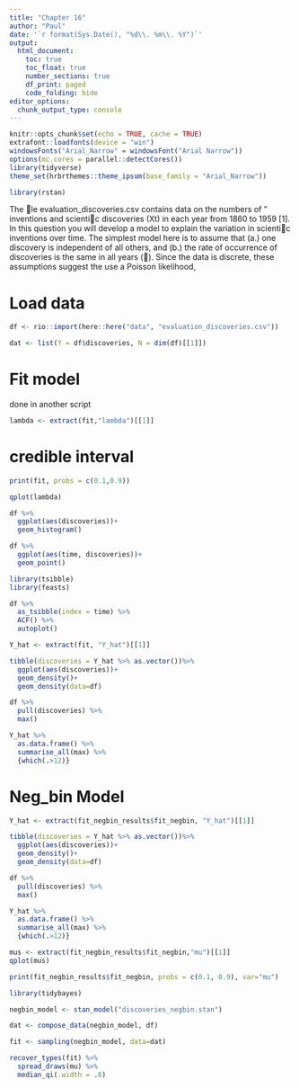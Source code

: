 ```yaml
---
title: "Chapter 16"
author: "Paul"
date: '`r format(Sys.Date(), "%d\\. %m\\. %Y")`'
output: 
  html_document:
    toc: true
    toc_float: true
    number_sections: true
    df_print: paged
    code_folding: hide
editor_options: 
  chunk_output_type: console
---
```


```r
knitr::opts_chunk$set(echo = TRUE, cache = TRUE)
extrafont::loadfonts(device = "win")
windowsFonts("Arial_Narrow" = windowsFont("Arial Narrow"))
options(mc.cores = parallel::detectCores())
library(tidyverse)
theme_set(hrbrthemes::theme_ipsum(base_family = "Arial_Narrow"))
```

```r
library(rstan)
```
The le evaluation_discoveries.csv contains data on the numbers of \great" inventions and
scientic discoveries (Xt) in each year from 1860 to 1959 [1]. In this question you will develop a
model to explain the variation in scientic inventions over time. The simplest model here is to
assume that (a.) one discovery is independent of all others, and (b.) the rate of occurrence of
discoveries is the same in all years (). Since the data is discrete, these assumptions suggest the
use a Poisson likelihood,

# Load data
```r
df <- rio::import(here::here("data", "evaluation_discoveries.csv"))
```

```r
dat <- list(Y = df$discoveries, N = dim(df)[[1]])
```
# Fit model

done in another script

```r
lambda <- extract(fit,"lambda")[[1]]
```

# credible interval

```r
print(fit, probs = c(0.1,0.9))
```

```r
qplot(lambda)
```
```r
df %>% 
  ggplot(aes(discoveries))+
  geom_histogram()

df %>% 
  ggplot(aes(time, discoveries))+
  geom_point()
```
```r
library(tsibble)
library(feasts)
```
```r
df %>% 
  as_tsibble(index = time) %>% 
  ACF() %>% 
  autoplot()
```
```r
Y_hat <- extract(fit, "Y_hat")[[1]]
```
```r
tibble(discoveries = Y_hat %>% as.vector())%>% 
  ggplot(aes(discoveries))+
  geom_density()+
  geom_density(data=df)
```

```r
df %>%
  pull(discoveries) %>% 
  max()

Y_hat %>% 
  as.data.frame() %>% 
  summarise_all(max) %>% 
  {which(.>12)}
```

# Neg_bin Model

```r
Y_hat <- extract(fit_negbin_results$fit_negbin, "Y_hat")[[1]]

tibble(discoveries = Y_hat %>% as.vector())%>% 
  ggplot(aes(discoveries))+
  geom_density()+
  geom_density(data=df)
```

```r
df %>%
  pull(discoveries) %>% 
  max()

Y_hat %>% 
  as.data.frame() %>% 
  summarise_all(max) %>% 
  {which(.>12)}
```

```r
mus <- extract(fit_negbin_results$fit_negbin,"mu")[[1]]
qplot(mus)
```
```r
print(fit_negbin_results$fit_negbin, probs = c(0.1, 0.9), var="mu")
```

```r
library(tidybayes)
```
```r
negbin_model <- stan_model("discoveries_negbin.stan")
```
```r
dat <- compose_data(negbin_model, df)
```
```r
fit <- sampling(negbin_model, data=dat)
```
```r
recover_types(fit) %>% 
  spread_draws(mu) %>% 
  median_qi(.width = .8)
```




